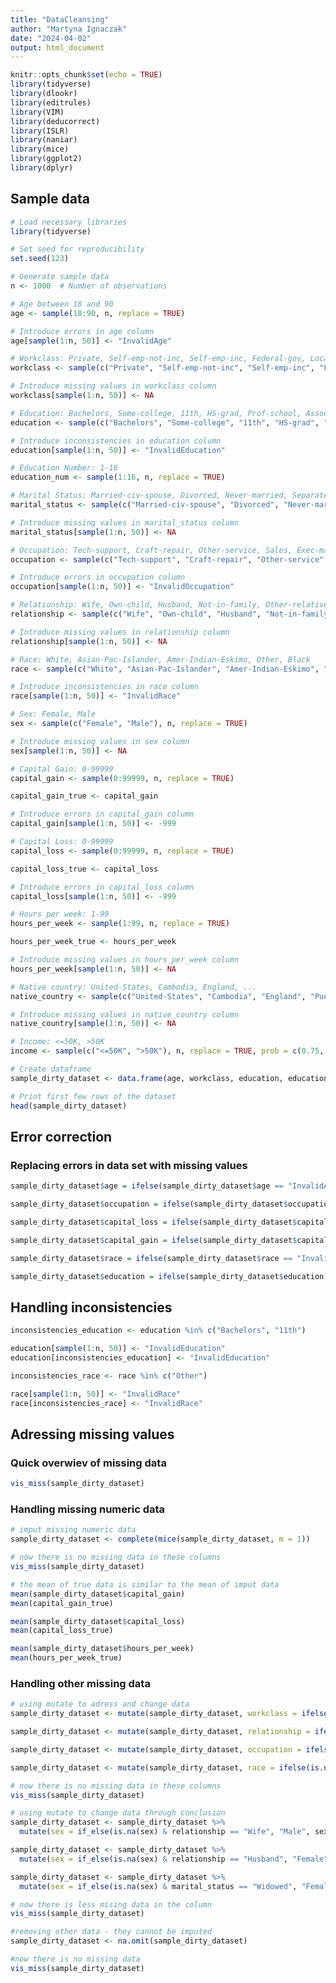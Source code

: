 ```yaml
---
title: "DataCleansing"
author: "Martyna Ignaczak"
date: "2024-04-02"
output: html_document
---
```


```r
knitr::opts_chunk$set(echo = TRUE)
library(tidyverse)
library(dlookr)
library(editrules)
library(VIM)
library(deducorrect)
library(ISLR) 
library(naniar)
library(mice)
library(ggplot2)
library(dplyr)
```

## Sample data


```r
# Load necessary libraries
library(tidyverse)

# Set seed for reproducibility
set.seed(123)

# Generate sample data
n <- 1000  # Number of observations

# Age between 18 and 90
age <- sample(18:90, n, replace = TRUE)

# Introduce errors in age column
age[sample(1:n, 50)] <- "InvalidAge"

# Workclass: Private, Self-emp-not-inc, Self-emp-inc, Federal-gov, Local-gov, State-gov, Without-pay, Never-worked
workclass <- sample(c("Private", "Self-emp-not-inc", "Self-emp-inc", "Federal-gov", "Local-gov", "State-gov", "Without-pay", "Never-worked"), n, replace = TRUE)

# Introduce missing values in workclass column
workclass[sample(1:n, 50)] <- NA

# Education: Bachelors, Some-college, 11th, HS-grad, Prof-school, Assoc-acdm, Assoc-voc, 9th, 7th-8th, 12th, Masters, 1st-4th, 10th, Doctorate, 5th-6th, Preschool
education <- sample(c("Bachelors", "Some-college", "11th", "HS-grad", "Prof-school", "Assoc-acdm", "Assoc-voc", "9th", "7th-8th", "12th", "Masters", "1st-4th", "10th", "Doctorate", "5th-6th", "Preschool"), n, replace = TRUE)

# Introduce inconsistencies in education column
education[sample(1:n, 50)] <- "InvalidEducation"

# Education Number: 1-16
education_num <- sample(1:16, n, replace = TRUE)

# Marital Status: Married-civ-spouse, Divorced, Never-married, Separated, Widowed, Married-spouse-absent, Married-AF-spouse
marital_status <- sample(c("Married-civ-spouse", "Divorced", "Never-married", "Separated", "Widowed", "Married-spouse-absent", "Married-AF-spouse"), n, replace = TRUE)

# Introduce missing values in marital_status column
marital_status[sample(1:n, 50)] <- NA

# Occupation: Tech-support, Craft-repair, Other-service, Sales, Exec-managerial, Prof-specialty, Handlers-cleaners, Machine-op-inspct, Adm-clerical, Farming-fishing, Transport-moving, Priv-house-serv, Protective-serv, Armed-Forces
occupation <- sample(c("Tech-support", "Craft-repair", "Other-service", "Sales", "Exec-managerial", "Prof-specialty", "Handlers-cleaners", "Machine-op-inspct", "Adm-clerical", "Farming-fishing", "Transport-moving", "Priv-house-serv", "Protective-serv", "Armed-Forces"), n, replace = TRUE)

# Introduce errors in occupation column
occupation[sample(1:n, 50)] <- "InvalidOccupation"

# Relationship: Wife, Own-child, Husband, Not-in-family, Other-relative, Unmarried
relationship <- sample(c("Wife", "Own-child", "Husband", "Not-in-family", "Other-relative", "Unmarried"), n, replace = TRUE)

# Introduce missing values in relationship column
relationship[sample(1:n, 50)] <- NA

# Race: White, Asian-Pac-Islander, Amer-Indian-Eskimo, Other, Black
race <- sample(c("White", "Asian-Pac-Islander", "Amer-Indian-Eskimo", "Other", "Black"), n, replace = TRUE)

# Introduce inconsistencies in race column
race[sample(1:n, 50)] <- "InvalidRace"

# Sex: Female, Male
sex <- sample(c("Female", "Male"), n, replace = TRUE)

# Introduce missing values in sex column
sex[sample(1:n, 50)] <- NA

# Capital Gain: 0-99999
capital_gain <- sample(0:99999, n, replace = TRUE)

capital_gain_true <- capital_gain

# Introduce errors in capital_gain column
capital_gain[sample(1:n, 50)] <- -999

# Capital Loss: 0-99999
capital_loss <- sample(0:99999, n, replace = TRUE)

capital_loss_true <- capital_loss

# Introduce errors in capital_loss column
capital_loss[sample(1:n, 50)] <- -999

# Hours per week: 1-99
hours_per_week <- sample(1:99, n, replace = TRUE)

hours_per_week_true <- hours_per_week

# Introduce missing values in hours_per_week column
hours_per_week[sample(1:n, 50)] <- NA

# Native country: United-States, Cambodia, England, ...
native_country <- sample(c("United-States", "Cambodia", "England", "Puerto-Rico", "Canada", "Germany", "Outlying-US(Guam-USVI-etc)", "India", "Japan", "Greece", "South", "China", "Cuba", "Iran", "Honduras", "Philippines", "Italy", "Poland", "Jamaica", "Vietnam", "Mexico", "Portugal", "Ireland", "France", "Dominican-Republic", "Laos", "Ecuador", "Taiwan", "Haiti", "Columbia", "Hungary", "Guatemala", "Nicaragua", "Scotland", "Thailand", "Yugoslavia", "El-Salvador", "Trinadad&Tobago", "Peru", "Hong", "Holand-Netherlands"), n, replace = TRUE)

# Introduce missing values in native_country column
native_country[sample(1:n, 50)] <- NA

# Income: <=50K, >50K
income <- sample(c("<=50K", ">50K"), n, replace = TRUE, prob = c(0.75, 0.25))

# Create dataframe
sample_dirty_dataset <- data.frame(age, workclass, education, education_num, marital_status, occupation, relationship, race, sex, capital_gain, capital_loss, hours_per_week, native_country, income)

# Print first few rows of the dataset
head(sample_dirty_dataset)

```

## Error correction
### Replacing errors in data set with missing values

```r

sample_dirty_dataset$age = ifelse(sample_dirty_dataset$age == "InvalidAge", NA, sample_dirty_dataset$age)

sample_dirty_dataset$occupation = ifelse(sample_dirty_dataset$occupation == "InvalidOccupation", NA, sample_dirty_dataset$occupation)

sample_dirty_dataset$capital_loss = ifelse(sample_dirty_dataset$capital_loss == -999, NA, sample_dirty_dataset$capital_loss)

sample_dirty_dataset$capital_gain = ifelse(sample_dirty_dataset$capital_gain == -999, NA, sample_dirty_dataset$capital_gain)

sample_dirty_dataset$race = ifelse(sample_dirty_dataset$race == "InvalidRace", NA, sample_dirty_dataset$race)

sample_dirty_dataset$education = ifelse(sample_dirty_dataset$education == "InvalidEducation", NA, sample_dirty_dataset$education)


```

## Handling inconsistencies

```r
inconsistencies_education <- education %in% c("Bachelors", "11th")

education[sample(1:n, 50)] <- "InvalidEducation"
education[inconsistencies_education] <- "InvalidEducation"

inconsistencies_race <- race %in% c("Other")

race[sample(1:n, 50)] <- "InvalidRace"
race[inconsistencies_race] <- "InvalidRace"
```

## Adressing missing values
### Quick overwiev of missing data

```r
vis_miss(sample_dirty_dataset)
```
### Handling missing numeric data

```r
# imput missing numeric data
sample_dirty_dataset <- complete(mice(sample_dirty_dataset, m = 1))

# now there is no missing data in these columns
vis_miss(sample_dirty_dataset)

# the mean of true data is similar to the mean of imput data
mean(sample_dirty_dataset$capital_gain)
mean(capital_gain_true)

mean(sample_dirty_dataset$capital_loss)
mean(capital_loss_true)

mean(sample_dirty_dataset$hours_per_week)
mean(hours_per_week_true)

```

### Handling other missing data

```r
# using mutate to adress and change data
sample_dirty_dataset <- mutate(sample_dirty_dataset, workclass = ifelse(is.na(workclass), "Private", workclass))

sample_dirty_dataset <- mutate(sample_dirty_dataset, relationship = ifelse(is.na(relationship), "Other-realtive", relationship))

sample_dirty_dataset <- mutate(sample_dirty_dataset, occupation = ifelse(is.na(occupation), "Other-service", occupation))

sample_dirty_dataset <- mutate(sample_dirty_dataset, race = ifelse(is.na(race), "Other", race))

# now there is no missing data in these columns
vis_miss(sample_dirty_dataset)

# using mutate to change data through conclusion
sample_dirty_dataset <- sample_dirty_dataset %>%
  mutate(sex = if_else(is.na(sex) & relationship == "Wife", "Male", sex, missing = sex))

sample_dirty_dataset <- sample_dirty_dataset %>%
  mutate(sex = if_else(is.na(sex) & relationship == "Husband", "Female", sex, missing = sex))

sample_dirty_dataset <- sample_dirty_dataset %>%
  mutate(sex = if_else(is.na(sex) & marital_status == "Widowed", "Female", sex, missing = sex))

# now there is less mising data in the column
vis_miss(sample_dirty_dataset)

#removing other data - they cannot be imputed
sample_dirty_dataset <- na.omit(sample_dirty_dataset)

#now there is no missing data
vis_miss(sample_dirty_dataset)

```